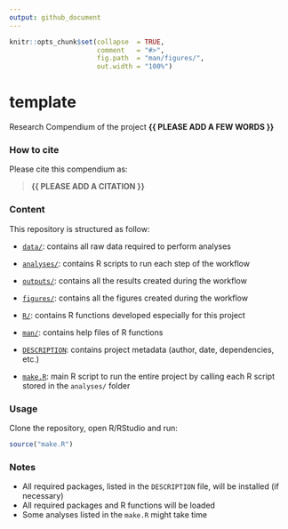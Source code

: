 ```yaml
---
output: github_document
---
```


<!-- README.md is generated from README.Rmd. Please edit that file -->


```r
knitr::opts_chunk$set(collapse  = TRUE,
                      comment   = "#>",
                      fig.path  = "man/figures/",
                      out.width = "100%")
```



# template


<!-- badges: start -->
<!-- badges: end -->


Research Compendium of the project **{{ PLEASE ADD A FEW WORDS }}**



### How to cite

Please cite this compendium as: 

> **{{ PLEASE ADD A CITATION }}**



### Content

This repository is structured as follow:

- [`data/`](https://github.com/FlandrinU/template/tree/master/data):
contains all raw data required to perform analyses

- [`analyses/`](https://github.com/FlandrinU/template/tree/master/analyses/):
contains R scripts to run each step of the workflow

- [`outputs/`](https://github.com/FlandrinU/template/tree/master/outputs):
contains all the results created during the workflow

- [`figures/`](https://github.com/FlandrinU/template/tree/master/figures):
contains all the figures created during the workflow

- [`R/`](https://github.com/FlandrinU/template/tree/master/R):
contains R functions developed especially for this project

- [`man/`](https://github.com/FlandrinU/template/tree/master/man):
contains help files of R functions

- [`DESCRIPTION`](https://github.com/FlandrinU/template/tree/master/DESCRIPTION):
contains project metadata (author, date, dependencies, etc.)

- [`make.R`](https://github.com/FlandrinU/template/tree/master/make.R):
main R script to run the entire project by calling each R script stored in the `analyses/` folder



### Usage

Clone the repository, open R/RStudio and run:

```r
source("make.R")
```



### Notes

- All required packages, listed in the `DESCRIPTION` file, will be installed (if necessary)
- All required packages and R functions will be loaded
- Some analyses listed in the `make.R` might take time
